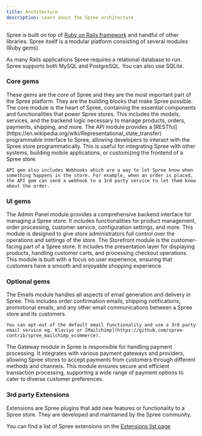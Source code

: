 ```yaml
---
title: Architecture
description: Learn about the Spree architecture
---
```


Spree is built on top of [Ruby on Rails framework](https://rubyonrails.org) and handful of other libraries. Spree itself is a modular platform consisting of several modules (Ruby gems).

As many Rails applications Spree requires a relational database to run. Spree supports both MySQL and PostgreSQL. You can also use SQLite.

### Core gems

<Info>
These gems are the core of Spree and they are the most important part of the Spree platform. They are the building blocks that make Spree possible.
</Info>

<AccordionGroup>
  <Accordion title="Core">
    The core module is the heart of Spree, containing the essential components and functionalities that power Spree stores. This includes the models, services, and the backend logic necessary to manage products, orders, payments, shipping, and more.
  </Accordion>
  <Accordion title="API">
    The API module provides a [RESTful](https://en.wikipedia.org/wiki/Representational_state_transfer) programmable interface to Spree, allowing developers to interact with the Spree store programmatically. This is useful for integrating Spree with other systems, building mobile applications, or customizing the frontend of a Spree store.

    API gem also includes Webhooks which are a way to let Spree know when something happens in the store. For example, when an order is placed, the API gem can send a webhook to a 3rd party service to let them know about the order.
  </Accordion>
</AccordionGroup>

### UI gems

<AccordionGroup>
  <Accordion title="Admin Panel">
    The Admin Panel module provides a comprehensive backend interface for managing a Spree store. It includes functionalities for product management, order processing, customer service, configuration settings, and more. This module is designed to give store administrators full control over the operations and settings of the store.
  </Accordion>
  <Accordion title="Storefront">
    The Storefront module is the customer-facing part of a Spree store. It includes the presentation layer for displaying products, handling customer carts, and processing checkout operations. This module is built with a focus on user experience, ensuring that customers have a smooth and enjoyable shopping experience.
  </Accordion>
</AccordionGroup>

### Optional gems

<AccordionGroup>
  <Accordion title="Emails">
    The Emails module handles all aspects of email generation and delivery in Spree. This includes order confirmation emails, shipping notifications, promotional emails, and any other email communications between a Spree store and its customers.

    You can opt-out of the default email functionality and use a 3rd party email service eg. Klaviyo or [Mailchimp](https://github.com/spree-contrib/spree_mailchimp_ecommerce).
  </Accordion>
  <Accordion title="Gateway">
    The Gateway module in Spree is responsible for handling payment processing. It integrates with various payment gateways and providers, allowing Spree stores to accept payments from customers through different methods and channels. This module ensures secure and efficient transaction processing, supporting a wide range of payment options to cater to diverse customer preferences.
  </Accordion>
</AccordionGroup>

### 3rd party Extensions

Extensions are Spree plugins that add new features or functionality to a Spree store. They are developed and maintained by the Spree community.

You can find a list of Spree extensions on the [Extensions list page](/developer/extending-spree/3rd-party-extensions)
